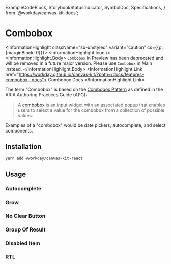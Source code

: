   ExampleCodeBlock,
  StorybookStatusIndicator,
  SymbolDoc,
  Specifications,
} from '@workday/canvas-kit-docs';


<Meta of={ComboboxStories} />

# Combobox <StorybookStatusIndicator type="deprecated" />

<InformationHighlight className="sb-unstyled" variant="caution" cs={{p: {marginBlock: 0}}}>
  <InformationHighlight.Icon />
  <InformationHighlight.Body>
    `Combobox` in Preview has been deprecated and will be removed in a future major version. Please
    use `Combobox` in Main instead.
  </InformationHighlight.Body>
  <InformationHighlight.Link href="https://workday.github.io/canvas-kit/?path=/docs/features-combobox--docs">
    Combobox Docs
  </InformationHighlight.Link>
</InformationHighlight>

The term "Combobox" is based on the
[Combobox Pattern](https://www.w3.org/WAI/ARIA/apg/patterns/combobox/) as defined in the ARIA
Authoring Practices Guide (APG):

> A [combobox](https://w3c.github.io/aria/#combobox) is an input widget with an associated popup
> that enables users to select a value for the combobox from a collection of possible values.

Examples of a "combobox" would be date pickers, autocomplete, and select components.

## Installation

```sh
yarn add @workday/canvas-kit-react
```

## Usage

### Autocomplete

<ExampleCodeBlock code={Basic} />

### Grow

<ExampleCodeBlock code={Grow} />

### No Clear Button

<ExampleCodeBlock code={NoClearButton} />

### Group Of Result

<ExampleCodeBlock code={GroupOfResult} />

### Disabled Item

<ExampleCodeBlock code={DisabledItem} />

### RTL

<ExampleCodeBlock code={RTL} />
